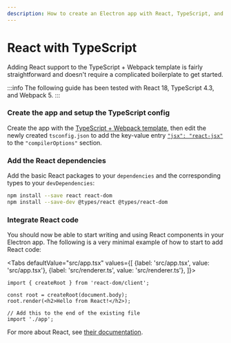 ```yaml
---
description: How to create an Electron app with React, TypeScript, and Electron Forge
---
```



# React with TypeScript

Adding React support to the TypeScript + Webpack template is fairly straightforward and doesn't require a complicated boilerplate to get started.

:::info
The following guide has been tested with React 18, TypeScript 4.3, and Webpack 5.
:::

### Create the app and setup the TypeScript config

Create the app with the [TypeScript + Webpack template](../../templates/typescript-+-webpack-template.md), then edit the newly created `tsconfig.json` to add the key-value entry [`"jsx": "react-jsx"`](https://www.typescriptlang.org/tsconfig#jsx) to the `"compilerOptions"` section.

### Add the React dependencies

Add the basic React packages to your `dependencies` and the corresponding types to your `devDependencies`:

```bash
npm install --save react react-dom
npm install --save-dev @types/react @types/react-dom
```

### Integrate React code

You should now be able to start writing and using React components in your Electron app. The following is a very minimal example of how to start to add React code:

<Tabs
  defaultValue="src/app.tsx"
  values={[
    {label: 'src/app.tsx', value: 'src/app.tsx'},
    {label: 'src/renderer.ts', value: 'src/renderer.ts'},
  ]}>
<TabItem value="src/app.tsx">

```tsx
import { createRoot } from 'react-dom/client';

const root = createRoot(document.body);
root.render(<h2>Hello from React!</h2>);
```
</TabItem>

<TabItem value="src/renderer.ts">

```tsx
// Add this to the end of the existing file
import './app';
```
</TabItem>
</Tabs>

For more about React, see [their documentation](https://react.dev/learn/add-react-to-an-existing-project).

